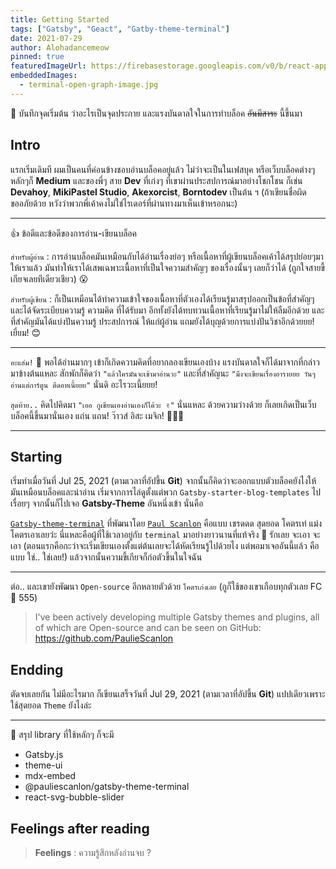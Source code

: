 ```yaml
---
title: Getting Started
tags: ["Gatsby", "Geact", "Gatby-theme-terminal"]
date: 2021-07-29
author: Alohadancemeow
pinned: true
featuredImageUrl: https://firebasestorage.googleapis.com/v0/b/react-app-c5b35.appspot.com/o/IMG_20210226_173510.jpg?alt=media&token=2f7d281d-1dc2-4c3a-b0f4-11d4fa4504cc
embeddedImages:
  - terminal-open-graph-image.jpg
---
```


<!-- For reaction box -->


📝 บันทึกจุดเริ่มต้น ว่าอะไรเป็นจุดประกาย และแรงบันดาลใจในการทำบล็อค ~~อันมีสาระ~~ นี้ขึ้นมา

## Intro

แรกเริ่มเดิมที ผมเป็นคนที่ค่อนข้างชอบอ่านบล็อคอยู่แล้ว ไม่ว่าจะเป็นในเฟสบุค หรือเว็บบล็อคต่างๆ 
หลักๆก็ **Medium** และของพี่ๆ สาย **Dev** ที่เก่งๆ ที่เขาผ่านประสปการณ์มาอย่างโชกโชน ก็เช่น **Devahoy**, **MikiPastel Studio**, **Akexorcist**, **Borntodev** เป็นต้น ฯ 
(ถ้าเขียนชื่อผิดขออภัยด้วย หวังว่าพวกพี่เค้าคงไม่ใช่ไรเดอร์ที่ผ่านทางมาเห็นเข้าหรอกนะ)

---
<Heading as="h3" variant="styles.h3">👍 ข้อดีและข้อดีของการอ่าน-เขียนบล็อค</Heading>

`สำหรับผู้อ่าน` : การอ่านบล็อคมันเหมือนกับได้อ่านเรื่องย่อๆ หรือเนื้อหาที่ผู้เขียนบล็อคเค้าได้สรุปย่อยๆมาให้เราแล้ว
มันทำให้เราได้เสพเฉพาะเนื้อหาที่เป็นใจความสำคัญๆ ของเรื่องนั้นๆ เลยก็ว่าได้ (ถูกใจสายขี้เกียจเลยทีเดียวเชียว) 😮 <br />

`สำหรับผู้เขียน` : ก็เป็นเหมือนได้ทำความเข้าใจของเนื้อหาที่ตัวเองได้เรียนรู้มาสรุปออกเป็นข้อที่สำคัญๆ และได้จัดระเบียบความรู้ ความคิด ที่ได้รับมา
อีกทั้งยังได้ทบทวนเนื้อหาที่เรียนรู้มาไม่ให้ลืมอีกด้วย และที่สำคัญมันได้แบ่งปันความรู้ ประสปการณ์ ให้แก่ผู้อ่าน แถมยังได้บุญด้วยการแบ่งปันวิชาอีกด้วยยย! เยี่ยม! 😊

---

`อะแฮ่ม!` 👏 พอได้อ่านมากๆ เข้าก็เกิดความคิดที่อยากลองเขียนเองบ้าง แรงบันดาลใจก็ได้มาจากที่กล่าวมาข้างต้นแหละ 
สักพักก็คิดว่า `"แล้วใครมันจะเข้ามาอ่านวะ"` และที่สำคัญนะ `"มึงจะเขียนเรื่องอารายยย วันๆ อ่านแต่การ์ตูน ตีดอทเนี้ยยย"` นั่นดิ อะไรวะเนี้ยยย!

`สุดท้าย..` คิดไปคิดมา `"เออ กูเขียนเองอ่านเองก็ได้วะ ✌️"` นั่นแหละ ด้วยความว่างด้วย ก็เลยเกิดเป็นเว็บบล็อคนี้ขึ้นมานั่นเอง แถ่น แถน! ว๊าวส์ อิสะ เมจิก! 🎉🎉🎉 

---

## Starting

เริ่มทำเมื่อวันที่ Jul 25, 2021 (ตามเวลาที่อัปขึ้น **Git**) จากนั้นก็คิดว่าจะออกแบบตัวบล็อคยังไงให้มันเหมือนบล็อคและน่าอ่าน
เริ่มจากการไล่ดูตั้งแต่พวก ``Gatsby-starter-blog-templates`` ไปเรื่อยๆ จากนั้นก็ไปเจอ **Gatsby-Theme** อันหนึ่งเข้า นั่นคือ

<GatsbyImage image={props.embedded.image1} />
<Divider />

[`Gatsby-theme-terminal`](https://github.com/PaulieScanlon/gatsby-theme-terminal) ที่พัฒนาโดย [`Paul Scanlon`](https://github.com/PaulieScanlon) คือแบบ เชรดดด สุดยอด โคตรเท่ แม่งโคตรเอาเลยว่ะ นี่แหละคือผู้ที่ใช้เวลาอยู่กับ `terminal` มาอย่างยาวนานที่แท้จริง  🤞
รักเลย จะเอา จะเอา (ตอนแรกคือกะว่าจะเริ่มเขียนเองตั้งแต่ต้นเลยจะได้หัดเรียนรู้ไปด้วยไง แต่พอมาเจออันนี้แล้ว คือแบบ ใช่.. ใช่เลย!) แล้วจากนั้นความขี้เกียจก็ก่อตัวขึ้นในใจฉัน

---

ต่อ.. และเขายังพัฒนา `Open-source` อีกหลายตัวด้วย `โคตรเก่งเลย` (กูก็ใช้ของเขาเกือบทุกตัวเลย FC 💚 555)

>I've been actively developing multiple Gatsby themes and plugins, all of which are Open-source and can be seen on GitHub: https://github.com/PaulieScanlon

<Divider />

## Endding

ตัดจบเลยกัน ไม่มีอะไรมาก ก็เขียนเสร็จวันที่ Jul 29, 2021 (ตามเวลาที่อัปขึ้น **Git**) แปปเดียวเพราะใช้สุดยอด `Theme` ยังไงล่ะ

---

<Heading as="h3" variant="styles.h3">📝 สรุป library ที่ใช้หลักๆ ก็จะมี </Heading>

- Gatsby.js
- theme-ui
- mdx-embed
- @pauliescanlon/gatsby-theme-terminal
- react-svg-bubble-slider


<Divider />
<Divider />

## Feelings after reading

> **Feelings** : ความรู้สึกหลังอ่านจบ ?

<Box>
  <RecationBox />
</Box>
<Divider />